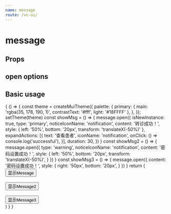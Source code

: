```yaml
--- 
name: message
route: /vc-ui/
--- 
```



# message

## Props

<Props of={MessagePropTypes} />

## open options

<Props of={OpenOptionsTypes} />

## Basic usage 

<Playground>
  {
    () => {
      const theme = createMuiTheme({
        palette: {
          primary: { main: 'rgba(35, 178, 190, 1)', contrastText: '#fff', light: '#18FFFF' },
        },
      });
      setTheme(theme)
      const showMsg = () => {
        message.open({
          isNewInstance: true,
          type: 'primary',
          noticeIconName: 'notification',
          content: '转诊成功！',
          style: { left: '50%', bottom: '20px', transform: 'translateX(-50%)' },
          expandActions: [{
            text: '查看患者',
            iconName: 'notification',
            onClick: () => console.log('successful'),
          }],
          duration: 30,
        })
      }
      const showMsg2 = () => {
        message.open({
          type: 'warning',
          noticeIconName: 'notification',
          content: '密码设置成功！',
          style: { left: '50%', bottom: '20px', transform: 'translateX(-50%)', }
        })
      }
      const showMsg3 = () => {
        message.open({
          content: '密码设置成功！',
          style: { right: '50px', bottom: '20px', }
        })
      }
      return (
        <ThemeProvider theme={theme}>
          <div>
            <Button variant="contained" onClick={showMsg}>显示Message</Button>
            <br/><br/>
            <Button variant="contained" onClick={showMsg2}>显示Message2</Button>
            <br/><br/>
            <Button variant="contained" onClick={showMsg3}>显示Message3</Button>
          </div>
        </ThemeProvider>
      )
    }
  }
</Playground>

